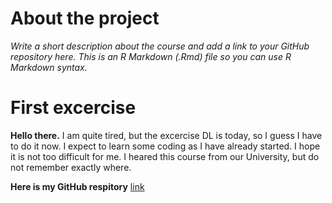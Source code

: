 
# About the project

*Write a short description about the course and add a link to your GitHub repository here. This is an R Markdown (.Rmd) file so you can use R Markdown syntax.*

# First excercise

__Hello there.__ I am quite tired, but the excercise DL is today, so I guess I have to do it now. I expect to learn some coding as I have already started. I hope it is not too difficult for me. I heared this course from our University, but do not remember exactly where. 

__Here is my GitHub respitory__
[link](https://github.com/YanWang01/Yaner)
